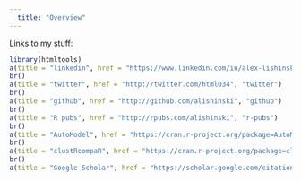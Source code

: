 ```yaml
---
  title: "Overview"
---
```

  
Links to my stuff:
  
```r
library(htmltools)
a(title = "linkedin", href = "https://www.linkedin.com/in/alex-lishinski-44b395106", "linkedin")
br()
a(title = "twitter", href = "http://twitter.com/html034", "twitter")
br()
a(title = "github", href = "http://github.com/alishinski", "github")
br()
a(title = "R pubs", href = "http://rpubs.com/alishinski", "r-pubs")
br()
a(title = "AutoModel", href = "https://cran.r-project.org/package=AutoModel", "my automodel R package")
br()
a(title = "clustRcompaR", href = "https://cran.r-project.org/package=clustRcompaR", "my clustRcompaR R package")
br()
a(title = "Google Scholar", href = "https://scholar.google.com/citations?user=advuTqAAAAAJ&hl=en", "my google scholar profile")
```
